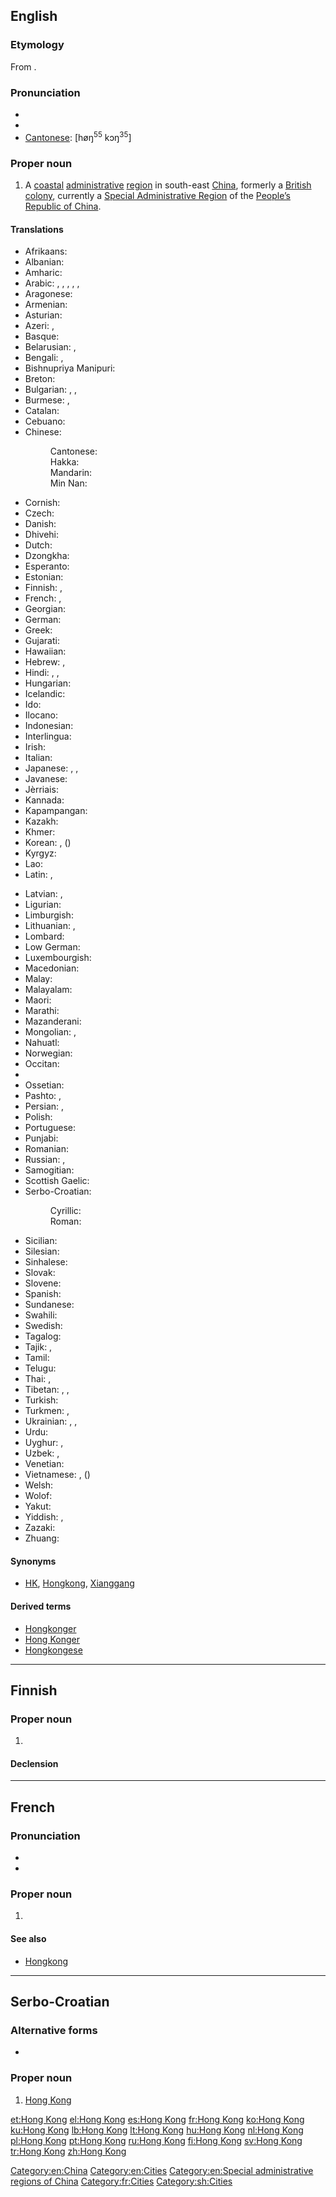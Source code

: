 {{also|Hongkong|Hong-Kong|Hồng Kông}}
==English==
{{wikipedia}}

===Etymology===
From {{etyl|yue|en}} {{term|香港|tr=Hēunggóng|sc=Hani|lang=yue}}.

===Pronunciation===
* {{IPA|/hɒŋ k<sup>h</sup>ɒŋ/}}
* {{rhymes|ɒŋ}}
* [[Cantonese]]: [høŋ<sup>55</sup> kɔŋ<sup>35</sup>]

===Proper noun===
{{en-proper noun}}

# A [[coastal]] [[administrative]] [[region]] in south-east [[China]], formerly a [[British]] [[colony]], currently a [[Special Administrative Region]] of the [[People's Republic of China|People’s Republic of China]].

====Translations====
{{trans-top|coastal administrative region in south-east China}}
* Afrikaans: {{t-|af|Hongkong}}
* Albanian: {{t-|sq|Hong Kong}}
* Amharic: {{t-|am|ሆንግ ኮንግ|tr=hong kong|sc=Ethi}}
* Arabic: {{t-|ar|هونغ كونغ|m|tr=hunġ kunġ}}, {{t-|ar|هونغكونغ|m|tr=hunġkunġ}}, {{t-|ar|هونكونغ|m|tr=hunkunġ}}, {{t-|ar|هونجكونج|m|tr=hungkung}}, {{t-|ar|هونج كونج|m|tr=hung kung}}, {{t-|ar|هونكونج|m|tr=hunkung}}
* Aragonese: {{t-|an|Hong Kong}}
* Armenian: {{t-|hy|Հոնկոնգ|tr=Honkong}}
* Asturian: {{t-|ast|Hong Kong}}
* Azeri: {{t-|az|Honq Konq}}, {{t-|az|Syanqan}}
* Basque: {{t-|eu|Hong Kong}}
* Belarusian: {{t-|be|Ганконг|m|tr=Hankónh}}, {{t-|be|Сянган|m|tr=Sjanhán}}
* Bengali: {{t-|bn|হংকং|tr=hôṃkôṃ|sc=Beng}}, {{t-|bn|হং কং|tr=hôṃ kôṃ|sc=Beng}}
* Bishnupriya Manipuri: {{tø|bpy|হংকং|tr=haṅkaṁ}}
* Breton: {{t-|br|Hong Kong}}
* Bulgarian: {{t-|bg|Хонконг|m|tr=Honkong}}, {{t-|bg|Сянган|m|tr=Sjangán}}, {{t+|bg|Хонг Конг|m|tr=Hong Kong|sc=Cyrl}}
* Burmese: {{t-|my|ဟောင်ကောင်|sc=Mymr}}, {{t-|my|ဟောင္‌ကောင္|tr=Hoũkoũ|sc=Mymr}}
* Catalan: {{t-|ca|Hong Kong}}
* Cebuano: {{tø|ceb|Hong Kong}}
* Chinese:
*: Cantonese: {{t-|yue|香港|tr=heung<sup>1</sup> gong<sup>2</sup>}}
*: Hakka: {{tø|hak|香港|tr=Hiông-kóng|sc=Hans}}
*: Mandarin: {{t|cmn|香港|tr=[[Xiānggǎng]]|sc=Hani}}
*: Min Nan: {{t+|nan|香港|tr=Hiong-káng|sc=Hans}}
* Cornish: {{t-|kw|Hong Kong}}
* Czech: {{t-|cs|Hongkong|m}}
* Danish: {{t-|da|Hongkong}}
* Dhivehi: {{t-|dv|ހޮންކޮންގު|tr=honkongu}}
* Dutch: {{t-|nl|Hongkong}}
* Dzongkha: {{t-|dz|ཧོང་ཀོང|tr=hong kong|sc=Tibt}}
* Esperanto: {{t-|eo|Honkongo}}
* Estonian: {{t-|et|Hongkong}}
* Finnish: {{t+|fi|Hongkong}}, {{t-|fi|Xianggang}}
* French: {{t+|fr|Hong Kong|m}}, {{t+|fr|Hongkong|m}}
* Georgian: {{t-|ka|ჰონგკონგი|tr=hongkongi|sc=Geor}}
* German: {{t+|de|Hongkong|n}}
* Greek: {{t-|el|Χονγκ Κονγκ|tr=Hóng Kóng}}
* Gujarati: {{t-|gu|હોંગકોંગ|sc=Gujr}}
* Hawaiian: {{tø|haw|Honokaona}}
* Hebrew: {{t-|he|הונג קונג|m|tr=hong qong}}, {{t-|he|הונג־קונג|m|tr=hong-qong}}
* Hindi: {{t-|hi|हांग कांग|tr=hāṅg kāṅg}}, {{t-|hi|हांगकांग|tr=hāṅgkāṅg}}, {{t-|hi|हाँग काँग|tr=hām̐ga kām̐g|sc=Deva}}
* Hungarian: {{t+|hu|Hongkong}}
* Icelandic: {{t-|is|Hong Kong}}
* Ido: {{t-|io|Hong Kong}}
* Ilocano: {{tø|ilo|Hong Kong}}
* Indonesian: {{t-|id|Hong Kong}}
* Interlingua: {{t-|ia|Hong Kong}}
* Irish: {{t-|ga|Hong Cong}}
* Italian: {{t-|it|Hong Kong|f}}
* Japanese: {{t-|ja|香港|tr=ほんこん, Honkon}}, {{t-|ja|ホンコン|tr=Honkon}}, {{t-|ja|シャンガン|tr=Shangan}}
* Javanese: {{t-|jv|Hong Kong}}
* Jèrriais: {{tø|roa-jer|Hong Kong|m}}
* Kannada: {{t-|kn|ಹಾಂಗ್ ಕಾಂಗ್|tr=hāṅg kāṅg|sc=Knda}}
* Kapampangan: {{tø|pam|Hong Kong}}
* Kazakh: {{t-|kk|Шәңғаң|tr=Şəŋğaŋ|sc=Cyrl}}
* Khmer: {{t-|km|ហុងកុង|tr=hong kong|sc=Khmr}}
* Korean: {{t-|ko|홍콩|tr=Hongkong|sc=Hang}}, {{t-|ko|향항|tr=hyanghang|sc=Hang}} ({{t-|ko|香港|tr=hyanghang|sc=Hani}})
* Kyrgyz: {{t-|ky|Гонконг|tr=Gonkong|sc=Cyrl}}
* Lao: {{t-|lo|ຮ່ອງກົງ|tr=hǭng-kong|sc=Laoo}}
* Latin: {{t-|la|Hongcongum}}, {{t-|la|Siamkiamum}}
{{trans-mid}}
* Latvian: {{t-|lv|Honkonga}}, {{t-|lv|Sjangana}}
* Ligurian: {{tø|lij|Hong Kong}}
* Limburgish: {{t-|li|Hong Kong}}
* Lithuanian: {{t+|lt|Honkongas|m}}, {{t+|lt|Siangangas|m}}
* Lombard: {{tø|lmo|Hong Kong}}
* Low German: {{t-|nds|Hongkong}}
* Luxembourgish: {{t+|lb|Hong Kong}}
* Macedonian: {{t-|mk|Хонгконг|m|tr=Hóngkong}}
* Malay: {{t-|ms|Hong Kong}}
* Malayalam: {{t-|ml|ഹോങ്കോങ്|sc=Mlym|tr=hēāṅkēāṅ}}
* Maori: {{t-|mi|Hongipua}}
* Marathi: {{t-|mr|हाँग काँग|tr=hā̃g kā̃g|sc=Deva}}
* Mazanderani: {{tø|mzn|هونگ کونگ|sc=fa-Arab}}
* Mongolian: {{t-|mn|Хонг Конг|tr=Hong Kong|sc=Cyrl}}, {{t-|mn|Сянган|tr=Sjangan|sc=Cyrl}}
* Nahuatl: {{t-|nah|Hong Kong}}
* Norwegian: {{t-|no|Hongkong}}
* Occitan: {{t-|oc|Hong Kong}}
* {{trreq|or}}
* Ossetian: {{tø|os|Гонконг|tr=Gonkong|sc=Cyrl}}
* Pashto: {{t-|ps|هانګ کانګ|tr=hāng kāng|sc=ps-Arab}}, {{t-|ps|هاڼ کاڼ|tr=hāṅ kāṅ|sc=ps-Arab}}
* Persian: {{t-|fa|هنگ کنگ|tr=Hong Kong}}, {{t-|fa|هنگ‌کنگ|tr=Hong-Kong|sc=fa-Arab}}
* Polish: {{t+|pl|Hongkong|m}}
* Portuguese: {{t+|pt|Hong Kong|m}}
* Punjabi: {{t-|pa|ਹਾਂਗ ਕਾਂਗ|sc=Guru|tr=hāṅg kāṅg}}
* Romanian: {{t-|ro|Hong Kong}}
* Russian: {{t+|ru|Гонконг|m|tr=Gonkóng}}, {{t-|ru|Сянган|m|tr=Sjangán}}
* Samogitian: {{tø|sgs|Huonkuongs}}
* Scottish Gaelic: {{t-|gd|Hong Cong}}
* Serbo-Croatian:
*: Cyrillic: {{t-|sh|Хонг Конг|m|sc=Cyrl}}
*: Roman: {{t-|sh|Hong Kong|m|sc=Latn}}
* Sicilian: {{t-|scn|Hong Kong}}
* Silesian: {{tø|szl|Hůngkůng}}
* Sinhalese: {{t-|si|හොංකොං|sc=Sinh}}
* Slovak: {{t-|sk|Hongkong|m}}
* Slovene: {{t-|sl|Hong Kong|m}}
* Spanish: {{t+|es|Hong Kong|m}}
* Sundanese: {{t-|su|Hong Kong}}
* Swahili: {{t-|sw|Hong Kong}}
* Swedish: {{t+|sv|Hongkong}}
* Tagalog: {{t-|tl|Hongkong}}
* Tajik: {{t-|tg|Гонконг|tr=Gonkong|sc=Cyrl}}, {{t-|tg|Сянган|tr=Syangan|sc=Cyrl}}
* Tamil: {{t-|ta|ஹொங்கொங்|tr=hoṅkoṅ}}
* Telugu: {{t-|te|హాంగ్కాంగ్|tr=hāṅgkāṅg}}
* Thai: {{t-|th|เขตบริหารพิเศษฮ่องกง|tr=khèet boríhăan písèet hôngkong}}, {{t+|th|ฮ่องกง|tr=hông-kong}}
* Tibetan: {{t-|bo|ཞང་ཀང|sc=Tibt|tr=zhang kang}}, {{t-|bo|ཤང་ཀང|tr=shang kang|sc=Tibt}}, {{t-|bo|ཤའང་ཀའང|tr=shāng kāng|sc=Tibt}}
* Turkish: {{t+|tr|Hong Kong}}
* Turkmen: {{t-|tk|Sýangan}}, {{t-|tk|Gonkong}}
* Ukrainian: {{t-|uk|Гонконг|m|tr=Honkónh}}, {{t-|uk|Сянган|m|tr=Sjanhán}}, {{t-|uk|Сянґан|m|tr=Sjangán|sc=Cyrl}}
* Urdu: {{t-|ur|ہانگ کانگ|tr=hāṅg kāṅg}}
* Uyghur: {{t-|ug|شياڭگاڭ|tr=shyanggang|sc=ug-Arab}}, {{t-|ug|شاڭگاڭ|tr=shanggang|sc=ug-Arab}}
* Uzbek: {{t-|uz|Syangan}}, {{t-|uz|Gonkong}}
* Venetian: {{t-|vec|Hong Kong}}
* Vietnamese: {{t-|vi|Hồng Kông}}, {{t-|vi|Hương Cảng}} ({{t+|vi|香港}})
* Welsh: {{t-|cy|Hong Kong}}
* Wolof: {{t-|wo|Ooŋ Koŋ}}
* Yakut: {{tø|sah|Хоҥ Коҥ}}
* Yiddish: {{t-|yi|האָנג קאָנג|tr=hong kong|sc=Hebr}}, {{t-|yi|האָנגקאָנג|tr=hongkong|sc=Hebr}}
* Zazaki: {{tø|zza|Hong Kong}}
* Zhuang: {{t-|za|Homgongj}}
{{trans-bottom}}

====Synonyms====
* {{sense|region in China}} [[HK]], [[Hongkong]], [[Xianggang#English|Xianggang]]

====Derived terms====
* [[Hongkonger]]
* [[Hong Konger]]
* [[Hongkongese]]

[[Category:en:China]]
[[Category:en:Cities]]
[[Category:en:Special administrative regions of China]]

----

==Finnish==

===Proper noun===
{{fi-proper noun}}

# {{alternative spelling of|Hongkong|lang=fi}}

====Declension====
{{fi-decl-risti|Hong Kong|i=0|nopl=1}}

----

==French==

===Pronunciation===
* {{audio|Fr-Hong Kong.ogg|Audio}}
* {{audio|Fr-Paris--Hong Kong.ogg|Audio (Paris)}}

===Proper noun===
{{fr-proper noun}}

# {{l|en|Hong Kong}}

====See also====
* [[Hongkong#French|Hongkong]]

[[Category:fr:Cities]]

----

==Serbo-Croatian==
{{wikipedia|lang=sh}}

===Alternative forms===
* {{l|sh|Hongkong|sc=Latn}}

===Proper noun===
{{sh-proper noun|g=m|head=[[Hong]] [[Kong]]|r|Хонг Конг}}

# [[#English|Hong Kong]]

[[Category:sh:Cities]]

[[et:Hong Kong]]
[[el:Hong Kong]]
[[es:Hong Kong]]
[[fr:Hong Kong]]
[[ko:Hong Kong]]
[[ku:Hong Kong]]
[[lb:Hong Kong]]
[[lt:Hong Kong]]
[[hu:Hong Kong]]
[[nl:Hong Kong]]
[[pl:Hong Kong]]
[[pt:Hong Kong]]
[[ru:Hong Kong]]
[[fi:Hong Kong]]
[[sv:Hong Kong]]
[[tr:Hong Kong]]
[[zh:Hong Kong]]